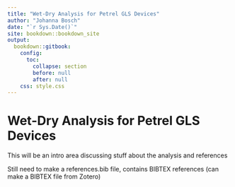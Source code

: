 ```yaml
---
title: "Wet-Dry Analysis for Petrel GLS Devices"
author: "Johanna Bosch"
date: "`r Sys.Date()`"
site: bookdown::bookdown_site
output: 
  bookdown::gitbook:
    config:
      toc:
        collapse: section
        before: null
        after: null
    css: style.css
---
```


# Wet-Dry Analysis for Petrel GLS Devices

This will be an intro area discussing stuff about the analysis and references

Still need to make a references.bib file, contains BIBTEX references 
(can make a BIBTEX file from Zotero)
